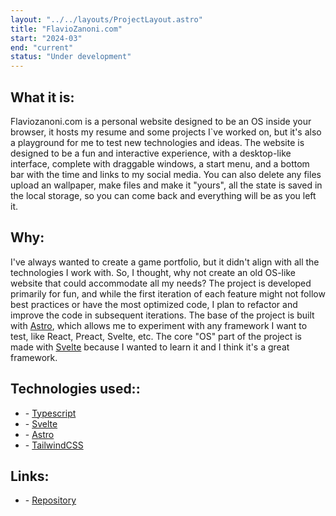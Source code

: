 ```yaml
---
layout: "../../layouts/ProjectLayout.astro"
title: "FlavioZanoni.com"
start: "2024-03"
end: "current"
status: "Under development"
---
```


## **What it is**:

Flaviozanoni.com is a personal website designed to be an OS inside your browser, it hosts my resume and some projects I`ve worked on, but it's also a playground for me to test new technologies and ideas. The website is designed to be a fun and interactive experience, with a desktop-like interface, complete with draggable windows, a start menu, and a bottom bar with the time and links to my social media. You can also delete any files upload an wallpaper, make files and make it "yours", all the state is saved in the local storage, so you can come back and everything will be as you left it.

## **Why**:

I've always wanted to create a game portfolio, but it didn't align with all the technologies I work with. So, I thought, why not create an old OS-like website that could accommodate all my needs? The project is developed primarily for fun, and while the first iteration of each feature might not follow best practices or have the most optimized code, I plan to refactor and improve the code in subsequent iterations. The base of the project is built with [Astro](https://astro.build/), which allows me to experiment with any framework I want to test, like React, Preact, Svelte, etc. The core "OS" part of the project is made with [Svelte](https://svelte.dev/) because I wanted to learn it and I think it's a great framework.

## **Technologies used:**:

- \- [Typescript](https://www.typescriptlang.org/)
- \- [Svelte](https://svelte.dev/)
- \- [Astro](https://astro.build/)
- \- [TailwindCSS](https://tailwindcss.com/)

## **Links**:

- \- [Repository](https://github.com/FlavioZanoni/FlavioZanoni.com)
